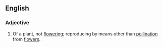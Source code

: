 ==English==
===Adjective===
{{en-adj}}
# {{biology}} Of a plant, not [[flowering]]; reproducing by means other than [[pollination]] from [[flower]]s.